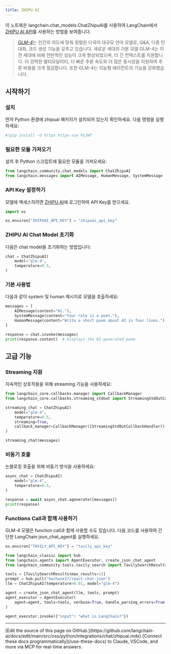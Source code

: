 ```yaml
---
title: ZHIPU AI
---
```


이 노트북은 langchain.chat_models.ChatZhipuAI를 사용하여 LangChain에서 [ZHIPU AI API](https://open.bigmodel.cn/dev/api)를 사용하는 방법을 보여줍니다.

>[*GLM-4*](https://open.bigmodel.cn/)는 인간의 의도에 맞춰 정렬된 다국어 대규모 언어 모델로, Q&A, 다중 턴 대화, 코드 생성 기능을 갖추고 있습니다. 새로운 세대의 기본 모델 GLM-4는 이전 세대에 비해 전반적인 성능이 크게 향상되었으며, 더 긴 컨텍스트를 지원합니다. 더 강력한 멀티모달리티, 더 빠른 추론 속도와 더 많은 동시성을 지원하여 추론 비용을 크게 절감합니다. 또한 GLM-4는 지능형 에이전트의 기능을 강화했습니다.

## 시작하기

### 설치

먼저 Python 환경에 zhipuai 패키지가 설치되어 있는지 확인하세요. 다음 명령을 실행하세요:

```python
#!pip install -U httpx httpx-sse PyJWT
```

### 필요한 모듈 가져오기

설치 후 Python 스크립트에 필요한 모듈을 가져오세요:

```python
from langchain_community.chat_models import ChatZhipuAI
from langchain.messages import AIMessage, HumanMessage, SystemMessage
```

### API Key 설정하기

모델에 액세스하려면 [ZHIPU AI](https://open.bigmodel.cn/login?redirect=%2Fusercenter%2Fapikeys)에 로그인하여 API Key를 받으세요.

```python
import os

os.environ["ZHIPUAI_API_KEY"] = "zhipuai_api_key"
```

### ZHIPU AI Chat Model 초기화

다음은 chat model을 초기화하는 방법입니다:

```python
chat = ChatZhipuAI(
    model="glm-4",
    temperature=0.5,
)
```

### 기본 사용법

다음과 같이 system 및 human 메시지로 모델을 호출하세요:

```python
messages = [
    AIMessage(content="Hi."),
    SystemMessage(content="Your role is a poet."),
    HumanMessage(content="Write a short poem about AI in four lines."),
]
```

```python
response = chat.invoke(messages)
print(response.content)  # Displays the AI-generated poem
```

## 고급 기능

### Streaming 지원

지속적인 상호작용을 위해 streaming 기능을 사용하세요:

```python
from langchain_core.callbacks.manager import CallbackManager
from langchain_core.callbacks.streaming_stdout import StreamingStdOutCallbackHandler
```

```python
streaming_chat = ChatZhipuAI(
    model="glm-4",
    temperature=0.5,
    streaming=True,
    callback_manager=CallbackManager([StreamingStdOutCallbackHandler()]),
)
```

```python
streaming_chat(messages)
```

### 비동기 호출

논블로킹 호출을 위해 비동기 방식을 사용하세요:

```python
async_chat = ChatZhipuAI(
    model="glm-4",
    temperature=0.5,
)
```

```python
response = await async_chat.agenerate([messages])
print(response)
```

### Functions Call과 함께 사용하기

GLM-4 모델은 function call과 함께 사용할 수도 있습니다. 다음 코드를 사용하여 간단한 LangChain json_chat_agent를 실행하세요.

```python
os.environ["TAVILY_API_KEY"] = "tavily_api_key"
```

```python
from langchain_classic import hub
from langchain.agents import AgentExecutor, create_json_chat_agent
from langchain_community.tools.tavily_search import TavilySearchResults

tools = [TavilySearchResults(max_results=1)]
prompt = hub.pull("hwchase17/react-chat-json")
llm = ChatZhipuAI(temperature=0.01, model="glm-4")

agent = create_json_chat_agent(llm, tools, prompt)
agent_executor = AgentExecutor(
    agent=agent, tools=tools, verbose=True, handle_parsing_errors=True
)
```

```python
agent_executor.invoke({"input": "what is LangChain?"})
```

---

<Callout icon="pen-to-square" iconType="regular">
    [Edit the source of this page on GitHub.](https://github.com/langchain-ai/docs/edit/main/src/oss/python/integrations/chat/zhipuai.mdx)
</Callout>
<Tip icon="terminal" iconType="regular">
    [Connect these docs programmatically](/use-these-docs) to Claude, VSCode, and more via MCP for    real-time answers.
</Tip>
